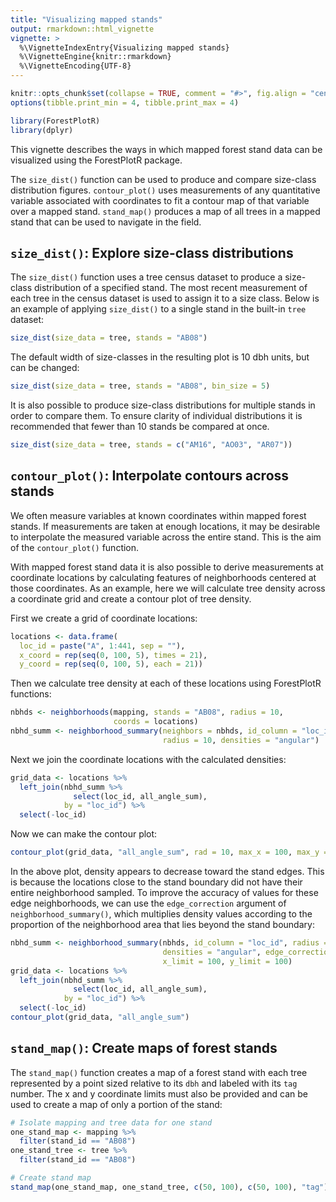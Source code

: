 ```yaml
---
title: "Visualizing mapped stands"
output: rmarkdown::html_vignette
vignette: >
  %\VignetteIndexEntry{Visualizing mapped stands}
  %\VignetteEngine{knitr::rmarkdown}
  %\VignetteEncoding{UTF-8}
---
```


```r
knitr::opts_chunk$set(collapse = TRUE, comment = "#>", fig.align = "center")
options(tibble.print_min = 4, tibble.print_max = 4)
```

```r
library(ForestPlotR)
library(dplyr)
```

This vignette describes the ways in which mapped forest stand data can be 
visualized using the ForestPlotR package.

The `size_dist()` function can be used to produce and compare size-class
distribution figures. `contour_plot()` uses measurements of any quantitative
variable associated with coordinates to fit a contour map of that variable over
a mapped stand. `stand_map()` produces a map of all trees in a mapped stand that
can be used to navigate in the field.

## `size_dist()`: Explore size-class distributions

The `size_dist()` function uses a tree census dataset to produce a size-class
distribution of a specified stand. The most recent measurement of each tree in
the census dataset is used to assign it to a size class. Below is an example
of applying `size_dist()` to a single stand in the built-in `tree` dataset:

```r
size_dist(size_data = tree, stands = "AB08")
```

The default width of size-classes in the resulting plot is 10 dbh units, but
can be changed:

```r
size_dist(size_data = tree, stands = "AB08", bin_size = 5)
```
 
It is also possible to produce size-class distributions for multiple stands in
order to compare them. To ensure clarity of individual distributions it is 
recommended that fewer than 10 stands be compared at once.

```r
size_dist(size_data = tree, stands = c("AM16", "AO03", "AR07"))
```

## `contour_plot()`: Interpolate contours across stands

We often measure variables at known coordinates within mapped forest stands. If 
measurements are taken at enough locations, it may be desirable to interpolate
the measured variable across the entire stand. This is the aim of the
`contour_plot()` function.

With mapped forest stand data it is also possible to derive measurements at 
coordinate locations by calculating features of neighborhoods centered at those
coordinates. As an example, here we will calculate tree density across a 
coordinate grid and create a contour plot of tree density.

First we create a grid of coordinate locations:

```r
locations <- data.frame(
  loc_id = paste("A", 1:441, sep = ""),
  x_coord = rep(seq(0, 100, 5), times = 21),
  y_coord = rep(seq(0, 100, 5), each = 21))
```

Then we calculate tree density at each of these locations using ForestPlotR
functions:

```r
nbhds <- neighborhoods(mapping, stands = "AB08", radius = 10,
                       coords = locations)
nbhd_summ <- neighborhood_summary(neighbors = nbhds, id_column = "loc_id",
                                  radius = 10, densities = "angular")
```

Next we join the coordinate locations with the calculated densities:

```r
grid_data <- locations %>%
  left_join(nbhd_summ %>%
              select(loc_id, all_angle_sum),
            by = "loc_id") %>%
  select(-loc_id)
```

Now we can make the contour plot:

```r
contour_plot(grid_data, "all_angle_sum", rad = 10, max_x = 100, max_y = 100)
```

In the above plot, density appears to decrease toward the stand edges. This is
because the locations close to the stand boundary did not have their entire
neighborhood sampled. To improve the accuracy of values for these edge 
neighborhoods, we can use the `edge_correction` argument of
`neighborhood_summary()`, which multiplies density values according to the
proportion of the neighborhood area that lies beyond the stand boundary:

```r
nbhd_summ <- neighborhood_summary(nbhds, id_column = "loc_id", radius = 10,
                                  densities = "angular", edge_correction = T,
                                  x_limit = 100, y_limit = 100)
grid_data <- locations %>%
  left_join(nbhd_summ %>%
              select(loc_id, all_angle_sum),
            by = "loc_id") %>%
  select(-loc_id)
contour_plot(grid_data, "all_angle_sum")
```

## `stand_map()`: Create maps of forest stands

The `stand_map()` function creates a map of a forest stand with each tree
represented by a point sized relative to its `dbh` and labeled with its `tag`
number. The x and y coordinate limits must also be provided and can be used
to create a map of only a portion of the stand:

```r
# Isolate mapping and tree data for one stand
one_stand_map <- mapping %>%
  filter(stand_id == "AB08")
one_stand_tree <- tree %>%
  filter(stand_id == "AB08")

# Create stand map
stand_map(one_stand_map, one_stand_tree, c(50, 100), c(50, 100), "tag")
```
